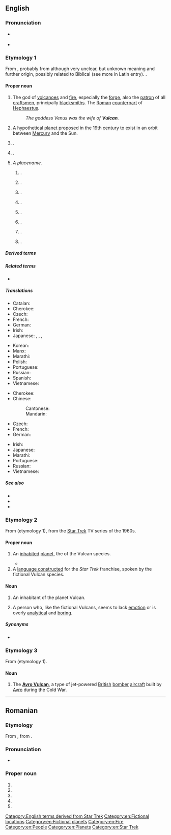 {{also|vulcan}}
==English==
{{wikipedia}}

===Pronunciation===
* {{a|US}} {{IPA|en|/ˈvʌl.kən/}}
* {{audio|en|En-au-Vulcan.ogg|Audio (AU)}}

===Etymology 1===
From {{uder|en|la|Vulcānus}}, probably from {{uder|en|ett|-}} although very unclear, but unknown meaning and further origin, possibly related to Biblical {{m|en|Tubal-cain}} (see more in Latin entry). {{doublet|en|volcano}}.

====Proper noun====
{{en-proper noun}}

# {{lb|en|Roman god}} The god of [[volcanoes]] and [[fire]], especially the [[forge]], also the [[patron]] of all [[craftsmen]], principally [[blacksmiths]]. The [[Roman]] [[counterpart]] of [[Hephaestus]].
#: ''The goddess Venus was the wife of '''Vulcan'''.''
# {{lb|en|astronomy|historical}} A hypothetical [[planet]] proposed in the 19th century to exist in an orbit between [[Mercury]] and the Sun.
# {{place|en|volcano|c/Papua New Guinea}}.
# {{place|en|inactive volcano|s/New Mexico}}.
# ''A placename.''
## {{place|en|town||co/Vulcan County|southern|p/Alberta|c/Canada}}.
## {{place|en|commune|co/Brașov County|c/Romania}}.
## {{place|en|city|co/Hunedoara County|c/Romania}}.
## {{place|en|village|in the commune of|commune/Apold|co/Mureș County|c/Romania}}.
## {{place|en|village|in the commune of|commune/Ciuruleasa|co/Alba County|c/Romania}}.
## {{place|en|ghost town|co/Gunnison County|s/Colorado}}.
## {{place|en|unincorporated community|twp/Norway Township|co/Dickinson County|s/Michigan}}.
## {{place|en|unincorporated community|co/Iron County|s/Missouri}}.

=====Derived terms=====
{{der4|en|Vulcan County|Vulcanalia|[[Vulcanean]] / [[Vulcanian]]|[[vulcanic]] / [[Vulcanic]]|vulcanicity|vulcanism|vulcanist|vulcanite|vulcanization|vulcanize|vulcanological
|vulcanologist|vulcanology}}

=====Related terms=====
* {{l|en|volcano}}

=====Translations=====
{{trans-top|Roman god of fire}}
* Catalan: {{t|ca|Vulcà|m}}
* Cherokee: {{t|chr|ᏭᎵᎧᏂ}}
* Czech: {{t|cs|Vulkán|m}}
* French: {{t+|fr|Vulcain|m}}
* German: {{t+|de|Vulkan|m}}
* Irish: {{t|ga|Bolcán|m}}
* Japanese: {{t|ja|バルカン|tr=Barukan|sc=Jpan}}, {{t|ja|ウゥルカーヌス|tr=Wurukānusu|sc=Jpan}}, {{t|ja|ウルカヌス|tr=Urukanusu|sc=Jpan}}, {{t|ja|ヴァルカン|tr=Varukan|sc=Jpan}}
{{trans-mid}}
* Korean: {{t|ko|불카누스}}
* Manx: {{t|gv|Vulcaan|m}}
* Marathi: {{t|mr|व्हल्कन|m}}
* Polish: {{t+|pl|Wulkan|m}}
* Portuguese: {{t+|pt|Vulcano|m}}
* Russian: {{t+|ru|Вулка́н|m}}
* Spanish: {{t+|es|Vulcano}}
* Vietnamese: {{t|vi|Vulcan}}
{{trans-bottom}}

{{trans-top|Theoretical planet}}
* Cherokee: {{t|chr|ᏭᎵᎧᏂ}}
* Chinese:
*: Cantonese: {{t|yue|祝融星|sc=Hani}}
*: Mandarin: {{t|cmn|祝融星|sc=Hani}}
* Czech: {{t|cs|Vulkán|m}}
* French: {{t+|fr|Vulcain}}
* German: {{t+|de|Vulkan|m}}
{{trans-mid}}
* Irish: {{t|ga|Bolcán}}
* Japanese: {{t|ja|バルカン|tr=Barukan}}
* Marathi: {{t|mr|व्हल्कन|m}}
* Portuguese: {{t+|pt|Vulcano|m}}
* Russian: {{t+|ru|Вулка́н|m}}
* Vietnamese: {{t|vi|Vulcan}}
{{trans-bottom}}

=====See also=====
* {{pedia|Vulcan (mythology)}}
* {{pedia|Vulcan (hypothetical planet)}}
* {{pedia|Vulcan, Alberta}}

===Etymology 2===
From {{m|en|Vulcan}} (etymology 1), from the [[w:Star Trek|Star Trek]] TV series of the 1960s.

====Proper noun====
{{en-proper noun}}

# {{lb|en|fiction}} An [[inhabited]] [[planet]], the {{l|en|homeworld}} of the Vulcan species.
#* {{quote-book|en|auth=Harriet Goldhor Lerner|title=The Mother Dance: How Children Change Your Life|location=London|year=1998|page=159|passage=Steve and I explained the new program to our children, who looked at us as if we had just announced that we were from the planet '''Vulcan'''.}}
# A [[constructed language|language constructed]] for the ''Star Trek'' franchise, spoken by the fictional Vulcan species.

====Noun====
{{en-noun}}

# {{lb|en|fiction}} An inhabitant of the planet Vulcan.
# {{lb|en|slang|pejorative}} A person who, like the fictional Vulcans, seems to lack [[emotion]] or is overly [[analytical]] and [[boring]].

=====Synonyms=====
* {{sense|slang}} {{l|en|Spock}}

===Etymology 3===
From {{m|en|Vulcan}} (etymology 1).

====Noun====
{{en-noun}}

# {{lb|en|aircraft}} The '''[[w:Avro Vulcan|Avro Vulcan]]''', a type of jet-powered [[British]] [[bomber]] [[aircraft]] built by [[w:Avro|Avro]] during the Cold War.

[[Category:English terms derived from Star Trek]]
[[Category:en:Fictional locations]]
[[Category:en:Fictional planets]]
[[Category:en:Fire]]
[[Category:en:People]]
[[Category:en:Planets]]
[[Category:en:Star Trek]]
{{C|en|Celestial inhabitants}}

----

==Romanian==

===Etymology===
From {{bor|ro|hu|Volkány}}, from {{der|ro|cu|влькъ|t=wolf}}.

===Pronunciation===
* {{audio|ro|LL-Q7913 (ron)-KlaudiuMihaila-Vulcan.wav|Audio}}

===Proper noun===
{{ro-proper noun|m}}

# {{place|ro|village|commune/Ciuruleasa|county/Alba|c/Romania}}
# {{place|ro|commune|county/Brașov|c/Romania}}
# {{place|ro|village|commune/Vulcan|county/Brașov|c/Romania}}
# {{place|ro|city|county/Hunedoara|c/Romania}}
# {{place|ro|village|commune/Apold|county/Mureș|c/Romania}}